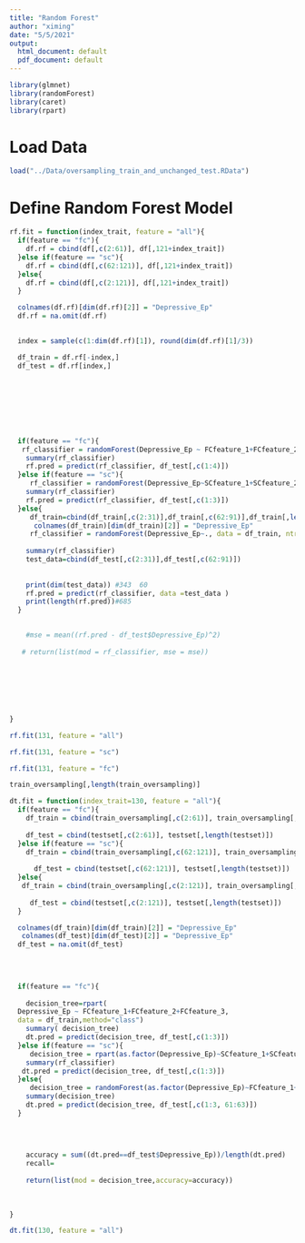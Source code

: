 ```yaml
---
title: "Random Forest"
author: "ximing"
date: "5/5/2021"
output:
  html_document: default
  pdf_document: default
---
```

```r
library(glmnet)
library(randomForest)
library(caret)
library(rpart)
```

# Load Data
```r
load("../Data/oversampling_train_and_unchanged_test.RData")
```

# Define Random Forest Model
```r
rf.fit = function(index_trait, feature = "all"){
  if(feature == "fc"){ 
    df.rf = cbind(df[,c(2:61)], df[,121+index_trait])
  }else if(feature == "sc"){
    df.rf = cbind(df[,c(62:121)], df[,121+index_trait])
  }else{
    df.rf = cbind(df[,c(2:121)], df[,121+index_trait])
  }

  colnames(df.rf)[dim(df.rf)[2]] = "Depressive_Ep"
  df.rf = na.omit(df.rf)
  

  index = sample(c(1:dim(df.rf)[1]), round(dim(df.rf)[1]/3))

  df_train = df.rf[-index,]
  df_test = df.rf[index,]
  


  
 
  
 
  
  if(feature == "fc"){
   rf_classifier = randomForest(Depressive_Ep ~ FCfeature_1+FCfeature_2+FCfeature_3+FCfeature_4,data=df_train, ntree=100, mtry=2, importance=TRUE)
    summary(rf_classifier)
    rf.pred = predict(rf_classifier, df_test[,c(1:4)])
  }else if(feature == "sc"){
     rf_classifier = randomForest(Depressive_Ep~SCfeature_1+SCfeature_2+SCfeature_3, data = df_train, ntree=100, mtry=2, importance=TRUE)
    summary(rf_classifier)
    rf.pred = predict(rf_classifier, df_test[,c(1:3)])
  }else{
     df_train=cbind(df_train[,c(2:31)],df_train[,c(62:91)],df_train[,length(df_train)])
      colnames(df_train)[dim(df_train)[2]] = "Depressive_Ep"
     rf_classifier = randomForest(Depressive_Ep~., data = df_train, ntree=500,  mtry=2,importance=TRUE)
     
    summary(rf_classifier)
    test_data=cbind(df_test[,c(2:31)],df_test[,c(62:91)])
    
    
    print(dim(test_data)) #343  60
    rf.pred = predict(rf_classifier, data =test_data )
    print(length(rf.pred))#685
  }

  
    #mse = mean((rf.pred - df_test$Depressive_Ep)^2)
    
   # return(list(mod = rf_classifier, mse = mse))

  
  
  
  
    
   
}
```
```r
rf.fit(131, feature = "all")
```

```r
rf.fit(131, feature = "sc")
```
```r
rf.fit(131, feature = "fc")
```

```r

train_oversampling[,length(train_oversampling)]
```

```r
dt.fit = function(index_trait=130, feature = "all"){
  if(feature == "fc"){ 
    df_train = cbind(train_oversampling[,c(2:61)], train_oversampling[,length(train_oversampling)])
    
    df_test = cbind(testset[,c(2:61)], testset[,length(testset)])
  }else if(feature == "sc"){
    df_train = cbind(train_oversampling[,c(62:121)], train_oversampling[,length(train_oversampling)])
    
      df_test = cbind(testset[,c(62:121)], testset[,length(testset)])
  }else{
   df_train = cbind(train_oversampling[,c(2:121)], train_oversampling[,length(train_oversampling)])
   
     df_test = cbind(testset[,c(2:121)], testset[,length(testset)])
  }

  colnames(df_train)[dim(df_train)[2]] = "Depressive_Ep"
   colnames(df_test)[dim(df_test)[2]] = "Depressive_Ep"
  df_test = na.omit(df_test)
  

  
  
  if(feature == "fc"){
  
    decision_tree=rpart(
  Depressive_Ep ~ FCfeature_1+FCfeature_2+FCfeature_3, 
  data = df_train,method="class")
    summary( decision_tree)
    dt.pred = predict(decision_tree, df_test[,c(1:3)])
  }else if(feature == "sc"){
     decision_tree = rpart(as.factor(Depressive_Ep)~SCfeature_1+SCfeature_2+SCfeature_3, data = df_train, method="class")
    summary(rf_classifier)
   dt.pred = predict(decision_tree, df_test[,c(1:3)])
  }else{
     decision_tree = randomForest(as.factor(Depressive_Ep)~FCfeature_1+FCfeature_2+FCfeature_3+SCfeature_1+SCfeature_2+SCfeature_3, data = df_train, method="class")
    summary(decision_tree)
    dt.pred = predict(decision_tree, df_test[,c(1:3, 61:63)])
  }
   

  
   
    accuracy = sum((dt.pred==df_test$Depressive_Ep))/length(dt.pred)
    recall=
    
    return(list(mod = decision_tree,accuracy=accuracy))
  
    
   
}
```

```r
dt.fit(130, feature = "all")
```



